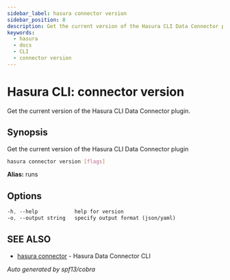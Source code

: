 ```yaml
---
sidebar_label: hasura connector version
sidebar_position: 8
description: Get the current version of the Hasura CLI Data Connector plugin using the Hasura CLI
keywords:
  - hasura
  - docs
  - CLI
  - connector version
---
```


# Hasura CLI: connector version

Get the current version of the Hasura CLI Data Connector plugin.

## Synopsis

Get the current version of the Hasura CLI Data Connector plugin

```bash
hasura connector version [flags]
```

**Alias:** runs

## Options

```sass
-h, --help            help for version
-o, --output string   specify output format (json/yaml)
```

## SEE ALSO

- [hasura connector](/hasura-cli/connector-plugin/commands/connector.mdx) - Hasura Data Connector CLI

_Auto generated by spf13/cobra_
